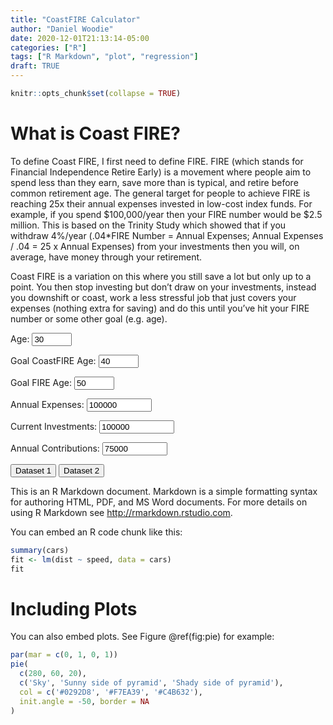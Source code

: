 ```yaml
---
title: "CoastFIRE Calculator"
author: "Daniel Woodie"
date: 2020-12-01T21:13:14-05:00
categories: ["R"]
tags: ["R Markdown", "plot", "regression"]
draft: TRUE
---
```


```r
knitr::opts_chunk$set(collapse = TRUE)
```

<!-- Load d3.js -->
<script src="https://d3js.org/d3.v6.js"></script>


# What is Coast FIRE?

To define Coast FIRE, I first need to define FIRE. FIRE (which stands for Financial Independence Retire Early) is a movement where people aim to spend less than they earn, save more than is typical, and retire before common retirement age. The general target for people to achieve FIRE is reaching 25x their annual expenses invested in low-cost index funds. For example, if you spend $100,000/year then your FIRE number would be $2.5 million. This is based on the Trinity Study which showed that if you withdraw 4%/year (.04*FIRE Number = Annual Expenses; Annual Expenses / .04 = 25 x Annual Expenses) from your investments then you will, on average, have money through your retirement.

Coast FIRE is a variation on this where you still save a lot but only up to a point. You then stop investing but don't draw on your investments, instead you downshift or coast, work a less stressful job that just covers your expenses (nothing extra for saving) and do this until you've hit your FIRE number or some other goal (e.g. age).

<label for="age">Age:</label>
<input type="number" id="age" name="age" min="5" max="120" value="30">

<label for="goal_coast_fire_age">Goal CoastFIRE Age:</label>
<input type="number" id="goal_coast_fire_age" name="goal_coast_fire_age" min="5" max="120" value="40">

<label for="goal_fire_age">Goal FIRE Age:</label>
<input type="number" id="goal_fire_age" name="goal_fire_age" min="5" max="120" value="50">

<label for="annual_expenses">Annual Expenses:</label>
<input type="number" id="annual_expenses" name="annual_expenses" min="0" max="10000000" value="100000">

<label for="current_investments">Current Investments:</label>
<input type="number" id="current_investments" name="current_investments" min="0" max="1000000000" value="100000">

<label for="annual_contributions">Annual Contributions:</label>
<input type="number" id="annual_contributions" name="annual_contributions" min="0" max="10000000" value="75000">


<!-- Add 2 buttons -->
<button onclick="update(data1)">Dataset 1</button>
<button onclick="update(data2)">Dataset 2</button>
        
<!-- Create a div where the graph will take place -->
<div id="my_dataviz"></div>


<script>

// Set the S&P Returns
const sp = [
    18.40, 31.49, -4.38, 21.83, 11.96, 1.36, 13.52, 32.15, 15.89,
    2.10, 14.82, 25.94, -36.55, 5.48, 15.61, 4.83, 10.74, 28.36,
    -21.97, -11.85, -9.03, 20.89, 28.34, 33.10, 22.68, 37.20, 1.33,
    9.97, 7.49, 30.23, -3.06, 31.48, 16.54, 5.81, 18.49, 31.24,
    6.15, 22.34, 20.42, -4.70, 31.74, 18.52, 6.51, -6.98, 23.83,
    37.00, -25.90, -14.31, 18.76, 14.22, 3.56, -8.24, 10.81, 23.80,
    -9.97, 12.40, 16.42, 22.61, -8.81, 26.64, 0.34, 12.06, 43.72,
    -10.46, 7.44, 32.60, 52.56, -1.21, 18.15, 23.68, 30.81, 18.30,
    5.70, 5.20, -8.43, 35.82, 19.03, 25.06, 19.17, -12.77, -10.67,
    -1.10, 29.28, -35.34, 31.94, 46.74, -1.19, 49.98, -8.64, -43.84,
    -25.12, -8.30, 43.81
];

// Set the CPI Inflation
const cpi = [
    -1.20, 0.00, -2.70, -8.90, -10.30, -5.20, 3.50, 2.60, 1.00, 3.70,
    -2.00, -1.30, 0.70, 5.10, 10.90, 6.00, 1.60, 2.30, 8.50, 14.40, 7.70,
    -1.00, 1.10, 7.90, 2.30, 0.80, 0.30, -0.30, 1.50, 3.30, 2.70, 1.08,
    1.50, 1.10, 1.20, 1.20, 1.30, 1.60, 3.00, 2.80, 4.30, 5.50, 5.80,
    4.30, 3.30, 6.20, 11.10, 9.10, 5.70, 6.50, 7.60, 11.30, 13.50, 10.30,
    6.10, 3.20, 4.30, 3.50, 1.90, 3.70, 4.10, 4.80, 5.40, 4.20, 3.00, 3.00,
    2.60, 2.80, 2.90, 2.30, 1.60, 2.20, 3.40, 2.80, 1.60, 2.30, 2.70, 3.40,
    3.20, 2.90, 3.80, 0.40, 1.60, 3.20, 2.10, 1.50, 1.60, 0.10, 1.30,
    2.10, 2.40, 1.80, 1.20
];

// Set the real returns
const real_returns = sp.map(function(item, index) {
  // Subtract inflation from S&P returns
  return +(Math.round(item - cpi[index] + "e+2") + "e-2");
});

// Set initial parameter values
var age = 30;
 goal_coast_fire_age = 40;
 goal_fire_age = 50;
 annual_expenses = 100000;
 current_investments = 100000;
 annual_contributions = 75000;
 
// Get years contributing, years coasting, and full years contributing
var coast_years_contributing = goal_coast_fire_age - age;
 years_coasting = goal_fire_age - goal_coast_fire_age;
 full_years_contributing = goal_fire_age - age;

// Define random number generator 
function getRandomInt(min, max) {
    min = Math.ceil(min);
    max = Math.floor(max);
    return Math.floor(Math.random() * (max + -min + 1)) + min;
}

// Run a single bootstrapped scenario
function get_bootstrap(returns, years_contributing, starting_amount, annual_contributions) {
    var yearly_value = [starting_amount];
    for (var i = 1; i < years_contributing; i++) {
      yearly_value.push( Math.round((yearly_value[i-1] + annual_contributions) * ( 1 + returns[getRandomInt(0, returns.length-1)]/100)) );
    }
    return yearly_value;
}

// Repeat the scenario
function repeat_bootstrap(returns, years_contributing, starting_amount, annual_contributions, num_repeats) {
  var tmp = [];
  for (var i = 0; i < num_repeats; i++) {
    tmp.push(get_bootstrap(real_returns, coast_years_contributing, current_investments, annual_contributions));
  }
  return tmp;
}

// Get the average value for each step
function get_average(bootstrap_repeats) {
  var tmp = [];
  for (var i = 0; i < bootstrap_repeats[0].length; i++) {
    var tmp2 = 0;
    //still assuming all arrays have the same amount of numbers
    for(var i2 = 0; i2 < bootstrap_repeats.length; i2++){ 
      tmp2 += bootstrap_repeats[i2][i];
    }
    tmp.push(Math.round(tmp2 / bootstrap_repeats.length));
  }
  return tmp;
};

var tmp_test = repeat_bootstrap(real_returns, coast_years_contributing, current_investments, annual_contributions, 1000);
console.log(tmp_test);
var average_tmp_test = get_average(tmp_test);
console.log(average_tmp_test);


var data1 = []
for (var i = 0; i < average_tmp_test.length; i++) {
  data1[i] = {ser1: i, ser2: average_tmp_test[i]}
}



// console.log(get_bootstrap(real_returns, coast_years_contributing, current_investments, annual_contributions));



// Run X bootstrapped scenarios

// Get 4% SWR
const data2 = [
   {ser1: 1, ser2: 7},
   {ser1: 4, ser2: 1},
   {ser1: 6, ser2: 8}
];

console.log(data2);

// set the dimensions and margins of the graph
const margin = {top: 10, right: 30, bottom: 30, left: 50},
    width = 460 - margin.left - margin.right,
    height = 400 - margin.top - margin.bottom;

// append the svg object to the body of the page
const svg = d3.select("#my_dataviz")
  .append("svg")
    .attr("width", width + margin.left + margin.right)
    .attr("height", height + margin.top + margin.bottom)
  .append("g")
    .attr("transform", `translate(${margin.left},${margin.top})`);

// Initialise a X axis:
const x = d3.scaleLinear().range([0,width]);
const xAxis = d3.axisBottom().scale(x);
svg.append("g")
  .attr("transform", `translate(0, ${height})`)
  .attr("class","myXaxis")

// Initialize an Y axis
const y = d3.scaleLinear().range([height, 0]);
const yAxis = d3.axisLeft().scale(y);
svg.append("g")
  .attr("class","myYaxis")

// Create a function that takes a dataset as input and update the plot:
function update(data) {

  // Create the X axis:
  x.domain([0, d3.max(data, function(d) { return d.ser1 }) ]);
  svg.selectAll(".myXaxis").transition()
    .duration(3000)
    .call(xAxis);

  // create the Y axis
  y.domain([0, d3.max(data, function(d) { return d.ser2  }) ]);
  svg.selectAll(".myYaxis")
    .transition()
    .duration(3000)
    .call(yAxis);

  // Create a update selection: bind to the new data
  const u = svg.selectAll(".lineTest")
    .data([data], function(d){ return d.ser1 });

  // Updata the line
  u
    .join("path")
    .attr("class","lineTest")
    .transition()
    .duration(3000)
    .attr("d", d3.line()
      .x(function(d) { return x(d.ser1); })
      .y(function(d) { return y(d.ser2); }))
      .attr("fill", "none")
      .attr("stroke", "steelblue")
      .attr("stroke-width", 2.5)
}

// At the beginning, I run the update function on the first dataset:
update(data1)
</script>




This is an R Markdown document. Markdown is a simple formatting syntax for authoring HTML, PDF, and MS Word documents. For more details on using R Markdown see <http://rmarkdown.rstudio.com>.

You can embed an R code chunk like this:

```r
summary(cars)
fit <- lm(dist ~ speed, data = cars)
fit
```

# Including Plots

You can also embed plots. See Figure \@ref(fig:pie) for example:

```r
par(mar = c(0, 1, 0, 1))
pie(
  c(280, 60, 20),
  c('Sky', 'Sunny side of pyramid', 'Shady side of pyramid'),
  col = c('#0292D8', '#F7EA39', '#C4B632'),
  init.angle = -50, border = NA
)
```
